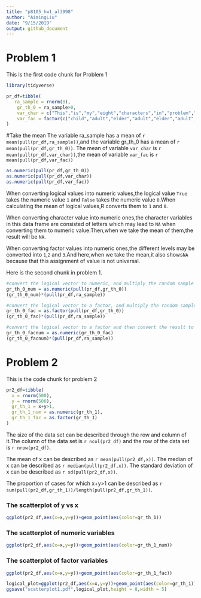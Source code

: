 ```yaml
---
title: "p8105_hw1_al3998"
author: "AimingLiu"
date: "9/15/2019"
output: github_document
---
```

# Problem 1

This is the first code chunk for Problem 1

```r
library(tidyverse)

pr_df=tibble(
   ra_sample = rnorm(8),
    gr_th_0 = ra_sample>0,
    var_char = c("This","is","my","eight","characters","in","problem","one"),
    var_fac = factor(c("child","adult","elder","adult","elder","adult","child","adult"),levels=c("child","adult","elder"))
)
```
#Take the mean
The variable ra_sample has a mean of `r mean(pull(pr_df,ra_sample))`,and the variable gr_th_0 has a mean of `r mean(pull(pr_df,gr_th_0))`.
The mean of variable `var_char` is `r mean(pull(pr_df,var_char))`,the mean of variable `var_fac` is `r mean(pull(pr_df,var_fac))`

```r
as.numeric(pull(pr_df,gr_th_0))
as.numeric(pull(pr_df,var_char))
as.numeric(pull(pr_df,var_fac))
```

When converting logical values into numeric values,the logical value `True` takes the numeric value `1` and `False` takes the numeric value `0`.When calculating the mean of logical values,R converts them to `1` and `0`.

When converting character value into numeric ones,the character variables in this data frame are consisted of letters which may lead to `NA` when converting them to numeric value.Then,when we take the mean of them,the result will be `NA`.

When converting factor values into numeric ones,the different levels may be converted into `1`,`2` and `3`.And here,when we take the mean,it also shows`NA` because that this assignment of value is not universal.

Here is the second chunk in problem 1.
```r
#convert the logical vector to numeric, and multiply the random sample by the result#
gr_th_0_num = as.numeric(pull(pr_df,gr_th_0))
(gr_th_0_num)*(pull(pr_df,ra_sample))

#convert the logical vector to a factor, and multiply the random sample by the result#
gr_th_0_fac = as.factor(pull(pr_df,gr_th_0))
(gr_th_0_fac)*(pull(pr_df,ra_sample))

#convert the logical vector to a factor and then convert the result to numeric, and multiply the random sample by the result#
gr_th_0_facnum = as.numeric(gr_th_0_fac)
(gr_th_0_facnum)*(pull(pr_df,ra_sample))
```

# Problem 2
This is the code chunk for problem 2
```r
pr2_df=tibble(
  x = rnorm(500),
  y = rnorm(500),
  gr_th_1 = x+y>1,
  gr_th_1_num = as.numeric(gr_th_1),
  gr_th_1_fac = as.factor(gr_th_1)
)
```
The size of the data set can be described through the row and column of it.The column of the data set is `r ncol(pr2_df)` and the row of the data set is `r nrow(pr2_df)`.

The mean of x can be described as `r mean(pull(pr2_df,x))`.
The median of x can be described as `r median(pull(pr2_df,x))`.
The standard deviation of x can be described as `r sd(pull(pr2_df,x))`.

The proportion of cases for which x+y>1 can be described as `r sum(pull(pr2_df,gr_th_1))/length(pull(pr2_df,gr_th_1))`.

### The scatterplot of y vs x
```r
ggplot(pr2_df,aes(x=x,y=y))+geom_point(aes(color=gr_th_1))
```

### The scatterplot of numeric variables
```r
ggplot(pr2_df,aes(x=x,y=y))+geom_point(aes(color=gr_th_1_num))
```

### The scatterplot of factor variables
```r
ggplot(pr2_df,aes(x=x,y=y))+geom_point(aes(color=gr_th_1_fac))
```

```r
logical_plot=ggplot(pr2_df,aes(x=x,y=y))+geom_point(aes(color=gr_th_1))
ggsave("scatterplot1.pdf",logical_plot,height = 8,width = 5)
```
